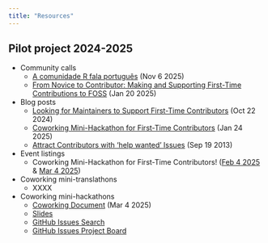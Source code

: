 ```yaml
---
title: "Resources"
---
```


## Pilot project 2024-2025

- Community calls
    - [A comunidade R fala português](https://ropensci.org/commcalls/translation-portuguese/) (Nov 6 2025)
    - [From Novice to Contributor: Making and Supporting First-Time Contributions to FOSS](https://ropensci.org/commcalls/first-time-contributor/) (Jan 20 2025)

- Blog posts
    - [Looking for Maintainers to Support First-Time Contributors](https://ropensci.org/blog/2024/10/22/first-time-contributions/) (Oct 22 2024)
    - [Coworking Mini-Hackathon for First-Time Contributors](https://ropensci.org/blog/2025/01/24/coworking-hackathons/) (Jan 24 2025)
    - [Attract Contributors with ‘help wanted’ Issues](https://ropensci.org/blog/2023/09/19/help-wanted/) (Sep 19 2013)
    
- Event listings
    - Coworking Mini-Hackathon for First-Time Contributors! ([Feb 4 2025](https://ropensci.org/events/coworking-2025-02/) & [Mar 4 2025](https://ropensci.org/events/coworking-2025-03/))
    
- Coworking mini-translathons
    - XXXX
    
- Coworking mini-hackathons
  - [Coworking Document](https://docs.google.com/document/d/1juXuCMvz7a9BX_VK6SO4QCs7T78BZDHAs589wHjL3Ug/edit?tab=t.0#heading=h.jja0j3hbdd5p) (Mar 4 2025)
  - [Slides](https://docs.google.com/presentation/d/1mMeMkt2Vy7B-ablhimxc2voEyqWOcTN-obuIUkgI1cE/edit?usp=sharing)
  - [GitHub Issues Search](https://github.com/search?q=label%3Aro-hackathon-2025&type=issues)
  - [GitHub Issues Project Board](https://github.com/orgs/rosadmin/projects/14/views/1)
